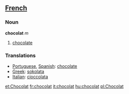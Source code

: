 ==[[French]]==
===Noun===
'''chocolat''' ''m''

# [[chocolate]]
===Translations===

*[[Portuguese]], [[Spanish]]: [[chocolate]]
*[[Greek]]: [[sokolata]]
*[[Italian]]: [[cioccolata]]

[[et:Chocolat]]
[[fr:chocolat]]
[[it:chocolat]]
[[hu:chocolat]]
[[pl:Chocolat]]